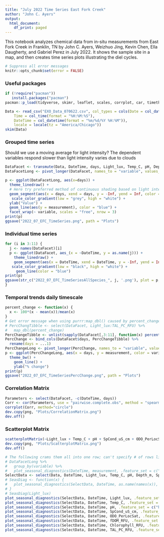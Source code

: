 ```yaml
---
title: "July 2022 Time Series East Fork Creek"
author: "John C. Ayers"
output:
  html_document:
    df_print: paged
---
```

This notebook analyzes chemical data from in-situ measurements from East Fork Creek in Franklin, TN by John C. Ayers, Weizhuo Jing, Kevin Chen, Ella Daugherty, and Gabriel Perez in July 2022. It shows the sample site in a map, and then creates time series plots illustrating the diel cycles. 

```r
# Suppress all error messages
knitr::opts_chunk$set(error = FALSE)
```

### Useful packages

```r
if (!require("pacman"))
   install.packages("pacman")
pacman::p_load(tidyverse, skimr, leaflet, scales, corrplot, car, timetk)

```

```r
Data <- read_csv("EXO_Data_070622.csv", col_types = cols(Date = col_date(format = "%m/%d/%Y"), 
    Time = col_time(format = "%H:%M:%S"), 
    DateTime = col_datetime(format = "%m/%d/%Y %H:%M")), 
    locale = locale(tz = "America/Chicago"))
skim(Data)

```

### Grouped time series

Should we use a moving average for light intensity? The dependent variables respond slower than light intensity varies due to clouds

```r
DataFacet <- transmute(Data, DateTime, days, Light_lux, Temp_C, pH, Depth_m, SpCond_uS_cm, ODO_PerLocSat, fDOM_RFU, Chlorophyll_RFU, TAL_PC_RFU)
DataFacetLong <- pivot_longer(DataFacet, names_to = "variable", values_to = "measurement", Temp_C:TAL_PC_RFU)

p <- ggplot(DataFacetLong, aes(x=days)) +
  theme_linedraw() +
  # Here try preferred method of continuous shading based on light intensity 
  geom_segment(aes(x = days, xend = days, y = -Inf, yend = Inf, color = log(Light_lux))) +
   scale_color_gradient(low = "grey", high = "white") +
  ylab("Value") +
  geom_line(aes(y = measurement), color = "blue") +
  facet_wrap(~ variable, scales = "free", nrow = 3)
print(p)
ggsave("2022_07_EFC_TimeSeries.png", path = "Plots")

```

### Individual time series

```r
for (i in 3:11) {
  j <- names(DataFacet)[i]
  p <- ggplot(DataFacet, aes_(x = ~DateTime, y = as.name(j))) +
    theme_linedraw() +
    geom_segment(aes(x = DateTime, xend = DateTime, y = -Inf, yend = Inf, color = log(Light_lux)), alpha = 0.5) +
   scale_color_gradient(low = "black", high = "white") +
     geom_line(color = "blue")
print(p)
ggsave(str_c("2022_07_EFC_TimeSeriesAllSpecies_", j, '.png'), plot = p, path = "Plots")
}
```


### Temporal trends daily timescale

```r
percent_change <- function(x) {
  x <- 100*(x - mean(x))/mean(x)
}
# Get error message when using purrr:map_dbl() caused by percent_change function
# PercChangTibble <- select(DataFacet, Light_lux:TAL_PC_RFU) %>%
#   map_dbl(percent_change)
PercChangeTibble <- unlist(sapply(DataFacet[,3:11], function(x) percent_change(x)))
PercChange <- bind_cols(DataFacet$days, PercChangeTibble) %>%
  rename(days = ...1)
PercChangeLong <- pivot_longer(PercChange, names_to = "variable", values_to = "measurement", Light_lux:TAL_PC_RFU)
p <- ggplot(PercChangeLong, aes(x = days, y = measurement, color = variable)) +
  theme_bw() +
    geom_line() +
    ylab("% change")
print(p)
ggsave("2022_07_EFC_TimeSeriesPercChange.png", path = "Plots")

```

### Correlation Matrix

```r
Parameters <- select(DataFacet, -c(DateTime, days))
Corr <- cor(Parameters, use = "pairwise.complete.obs", method = "spearman")
corrplot(Corr, method="circle")
dev.copy(png, "Plots/CorrelationMatrix.png")
dev.off()

```

### Scatterplot Matrix

```r

scatterplotMatrix(~Light_lux + Temp_C + pH + SpCond_uS_cm + ODO_PerLocSat + fDOM_RFU + TAL_PC_RFU, data = Parameters)
dev.copy(png, "Plots/ScatterplotMatrix.png")
dev.off()

```

```r

# The following crams them all into one row; can't specify # of rows like facet_wrap
# DataFacetLong %>%
#   group_by(variable) %>%
#   plot_seasonal_diagnostics(DateTime, measurement, .feature_set = c("hour"), .interactive = FALSE, nrow = 3)
SelectData <- select(Data, DateTime, Light_lux, Temp_C, pH, Depth_m, SpCond_uS_cm, ODO_PerLocSat, fDOM_RFU, Chlorophyll_RFU, TAL_PC_RFU)
# SeasDiag <- function(x) {
#   plot_seasonal_diagnostics(SelectData, DateTime, as.name(names(x)), .feature_set = c("hour"), .interactive = TRUE, .title = names(x))
# }
# SeasDiag(Light_lux)
plot_seasonal_diagnostics(SelectData, DateTime, Light_lux, .feature_set = c("hour"), .interactive = TRUE, .title = "Light (lux)")
plot_seasonal_diagnostics(SelectData, DateTime, Temp_C, .feature_set = c("hour"), .interactive = TRUE, .title = "Temperature (°C)")
plot_seasonal_diagnostics(SelectData, DateTime, pH, .feature_set = c("hour"), .interactive = TRUE, .title = "pH")
plot_seasonal_diagnostics(SelectData, DateTime, SpCond_uS_cm, .feature_set = c("hour"), .interactive = TRUE, .title = "Specific Conductivity (μS/cm)")
plot_seasonal_diagnostics(SelectData, DateTime, ODO_PerLocSat, .feature_set = c("hour"), .interactive = TRUE, .title = "Dissolved Oxygen (% saturation)")
plot_seasonal_diagnostics(SelectData, DateTime, fDOM_RFU, .feature_set = c("hour"), .interactive = TRUE, .title = "Dissolved organic matter (RFU)")
plot_seasonal_diagnostics(SelectData, DateTime, Chlorophyll_RFU, .feature_set = c("hour"), .interactive = TRUE, .title = "Chlorophyll (RFU)")
plot_seasonal_diagnostics(SelectData, DateTime, TAL_PC_RFU, .feature_set = c("hour"), .interactive = TRUE, .title = "Total Algae (RFU)")

```
